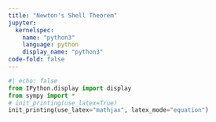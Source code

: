 ```yaml
---
title: "Newton's Shell Theorem"
jupyter:
  kernelspec: 
    name: "python3"
    language: python
    display_name: "python3"
code-fold: false
---
```


```python
#| echo: false
from IPython.display import display
from sympy import *
# init_printing(use_latex=True) 
init_printing(use_latex="mathjax", latex_mode="equation")
```


